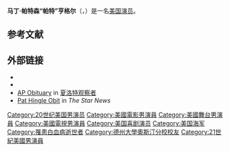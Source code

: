 {{BLP unsourced|time=2012-07-15T14:53:44+00:00}}
{{Infobox person
|image        = Pat Hingle (4443330082 724d5a94a0 z).jpg
|caption      = 亨格尔在1977年的[[通用电气|通用电气]]廣告中飾演[[爱迪生|爱迪生]]
|image size   = 200px
|birth_date   = {{Birth date|1924|7|19}}
|birth_name   = 马丁·帕特森·亨格尔<br>（Martin Patterson Hingle）
|birth_place  = {{USA}}[[迈阿密|佛罗里达州迈阿密]]
|death_date   = {{Death date and age|2009|1|3|1924|7|19}}
|death_place  = {{USA}}[[北卡罗来纳州，卡罗莱纳海滩|北卡罗来纳州，卡罗莱纳海滩]]
|death_cause  = [[骨髓增生异常综合征|骨髓增生异常综合征]]
|resting_place = 火化，骨灰撒到[[大西洋|大西洋]]  
|nationality  = [[美国|美国人]]
|residence    = 北卡罗来纳州，卡罗莱纳海滩
|home_town    = [[德克萨斯州，休斯顿|德克萨斯州，休斯顿]]
|alma_mater    = [[德克薩斯大學奧斯汀分校|德克薩斯大學奧斯汀分校]]<ref name="Wise">{{cite book| last1=Wise, Jr.| first1=James E.| last2=Rehill| first2=Anne Collier| title=Stars in Blue: Movie Actors in America's Sea Services| url=https://books.google.com/books?id=9JhZAAAAMAAJ&q=hingle| location=Annapolis| publisher=Naval Institute Press| year=1997| pages=173–176| isbn=978-1-55750-937-6| url-access=subscription| access-date=2021-12-04| archive-date=2021-12-04| archive-url=https://web.archive.org/web/20211204032325/https://books.google.com/books?id=9JhZAAAAMAAJ&q=hingle| dead-url=no}}</ref>
|height       = 5' 10" (1.78 m)
|notable_works= [[蝙蝠侠_(1989年电影)|蝙蝠侠]]，[[吊人索|吊人索]]，[[草中的光辉|草中的光辉]]，[[蝙蝠侠大顯神威|蝙蝠侠大顯神威]]，[[永远的蝙蝠侠|永远的蝙蝠侠]]，[[蝙蝠侠与罗宾_(电影)|蝙蝠侠与罗宾]]，[[传动轴_(2000年电影)|传动轴]]
|years_active = 1954–2009
|occupation   = 演员
|spouse       = 艾丽斯·法耶·多西<br/>（1947-1972；离婚），<br>朱莉·赖特<br/>（1979-2009；直到他去世）
|children     = 5个
|parents      =  马文·路易斯 (nèe Patterson)，<br/>克拉伦斯·马丁·亨格尔
}}

'''马丁·帕特森“帕特”亨格尔'''（{{lang-en|Pat Hingle}}，{{bd|1924年|7月19日|2009年|1月3日}}）是一名[[美国|美国]][[演员|演员]]。

== 参考文献 ==
{{reflist}}

== 外部链接 ==
*{{IMDb name|385757}}
*{{IBDB name|45217}}
*[http://www.legacy.com/Charlotte/DeathNotices.asp?Page=Lifestory&PersonID=122225946 AP Obituary] {{Wayback|url=http://www.legacy.com/Charlotte/DeathNotices.asp?Page=Lifestory&PersonID=122225946 |date=20220323172129 }} in [[夏洛特观察者|夏洛特观察者]]
*[http://www.starnewsonline.com/article/20090104/ARTICLES/901042994 Pat Hingle Obit] {{Wayback|url=http://www.starnewsonline.com/article/20090104/ARTICLES/901042994 |date=20160303121327 }} in ''The Star News''

{{Authority control}}
{{DEFAULTSORT:Hingle, Pat}}
[[Category:20世纪美国男演员|Category:20世纪美国男演员]]
[[Category:美國電影男演員|Category:美國電影男演員]]
[[Category:美國舞台男演員|Category:美國舞台男演員]]
[[Category:美國電視男演員|Category:美國電視男演員]]
[[Category:美国喜剧演员|Category:美国喜剧演员]]
[[Category:美国海军|Category:美国海军]]
[[Category:罹患白血病逝世者|Category:罹患白血病逝世者]]
[[Category:德州大學奧斯汀分校校友|Category:德州大學奧斯汀分校校友]]
[[Category:21世紀美國男演員|Category:21世紀美國男演員]]